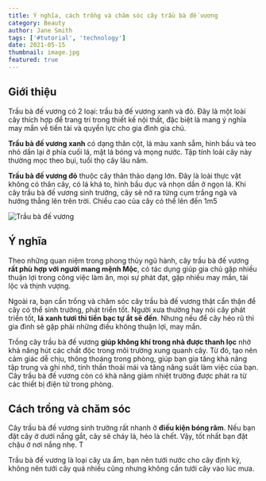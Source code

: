 ```yaml
---
title: Ý nghĩa, cách trồng và chăm sóc cây trầu bà đế vương
category: Beauty
author: Jane Smith
tags: ['#tutorial', 'technology']
date: 2021-05-15
thumbnail: image.jpg
featured: true
---
```


## Giới thiệu

Trầu bà đế vương có 2 loại: trầu bà đế vương xanh và đỏ. Đây là một loài cây thích hợp để trang trí trong thiết kế nội thất, 
đặc biệt là mang ý nghĩa may mắn về tiền tài và quyền lực cho gia đình gia chủ. 

**Trầu bà đế vương xanh** có dạng thân cột, lá màu xanh sẫm, hình bầu và teo nhỏ dần lại ở phía cuối lá, mặt lá bóng và mọng nước. 
Tập tính loài cây này thường mọc theo bụi, tuổi thọ cây lâu năm.

**Trầu bà đế vương đỏ** thuộc cây thân thảo dạng lớn. Đây là loài thực vật không có thân cây, có lá khá to, hình bầu dục và nhọn dần 
ở ngọn lá. Khi cây trầu bà đế vương sinh trưởng, cây sẽ nở ra từng cụm trắng ngà và hướng thẳng lên trên trời. Chiều cao của cây 
có thể lên đến 1m5

![Trầu bà đế vương](./image2.jpg 'Trầu bà đế vương')

## Ý nghĩa

Theo những quan niệm trong phong thủy ngũ hành, cây trầu bà đế vương **rất phù hợp với người mang mệnh Mộc**, có tác dụng giúp gia chủ 
gặp nhiều thuận lợi trong công việc làm ăn, mọi sự phát đạt, gặp nhiều may mắn, tài lộc và thịnh vượng.

Ngoài ra, bạn cần trồng và chăm sóc cây trầu bà đế vương thật cẩn thận để cây có thể sinh trưởng, phát triển tốt. Người xưa thường 
hay nói cây phát triển tốt, **lá xanh tươi thì tiền bạc tự ắt sẽ đến**. Nhưng nếu để cây héo rũ thì gia đình sẽ gặp phải những điều 
không thuận lợi, may mắn.

Trồng cây trầu bà đế vương **giúp không khí trong nhà được thanh lọc** nhờ khả năng hút các chất độc trong môi trường xung quanh cây. 
Từ đó, tạo nên cảm giác dễ chịu, thông thoáng trong phòng, giúp bạn gia tăng khả năng tập trung và ghi nhớ, tinh thần thoải mái 
và tăng năng suất làm việc của bạn. Cây trầu bà đế vương còn có khả năng giảm nhiệt trường được phát ra từ các thiết bị điện tử trong phòng.

## Cách trồng và chăm sóc

Cây trầu bà đế vương sinh trưởng rất nhanh ở **điều kiện bóng râm**. Nếu bạn đặt cây ở dưới nắng gắt, cây sẽ cháy lá, héo là chết. 
Vậy, tốt nhất bạn đặt chậu ở nơi nắng nhẹ. T

Trầu bà đế vương là loại cây ưa ẩm, bạn nên tưới nước cho cây định kỳ, không nên tưới cây quá nhiều cũng nhưng không cần tưới cây 
vào lúc mưa.
